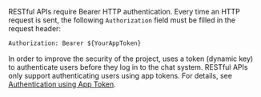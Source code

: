 <Vg k="CHAT"/> RESTful APIs require Bearer HTTP authentication. Every time an HTTP request is sent, the following `Authorization` field must be filled in the request header:

```html
Authorization: Bearer ${YourAppToken}
```

In order to improve the security of the project, <Vg k="COMPANY"/> uses a token (dynamic key) to authenticate users before they log in to the chat system. <Vg k="CHAT"/> RESTful APIs only support authenticating users using app tokens. For details, see [Authentication using App Token](/agora-chat/develop/authentication).
